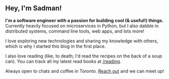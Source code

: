 ## **Hey, I'm Sadman!**

**I'm a software engineer with a passion for building cool (& useful!) things.** Currently heavily focused on microservices in Python, but I also dabble in distributed systems, command line tools, web apps, and lots more!

I love exploring new technologies and sharing my knowledge with others, which is why I started this blog in the first place.

I also love reading (like, to death; I'd read the recipes on the back of a soup can). You can track all my latest read books at [/reading](sadman.ca/reading).

Always open to chats and coffee in Toronto. [Reach out](mailto:sadman.hossain@mail.utoronto.ca) and we can meet up!